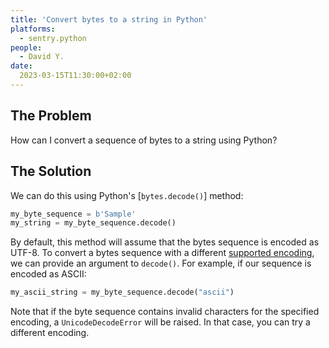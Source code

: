 ```yaml
---
title: 'Convert bytes to a string in Python'
platforms: 
  - sentry.python
people: 
  - David Y.
date: 
  2023-03-15T11:30:00+02:00
---
```


## The Problem

How can I convert a sequence of bytes to a string using Python?

## The Solution

We can do this using Python's [`bytes.decode()`] method:

```python
my_byte_sequence = b'Sample'
my_string = my_byte_sequence.decode()
```

By default, this method will assume that the bytes sequence is encoded as UTF-8. To convert a bytes sequence with a different [supported encoding](https://docs.python.org/3/library/codecs.html#standard-encodings), we can provide an argument to `decode()`. For example, if our sequence is encoded as ASCII:

```python
my_ascii_string = my_byte_sequence.decode("ascii")
```

Note that if the byte sequence contains invalid characters for the specified encoding, a `UnicodeDecodeError` will be raised. In that case, you can try a different encoding.
